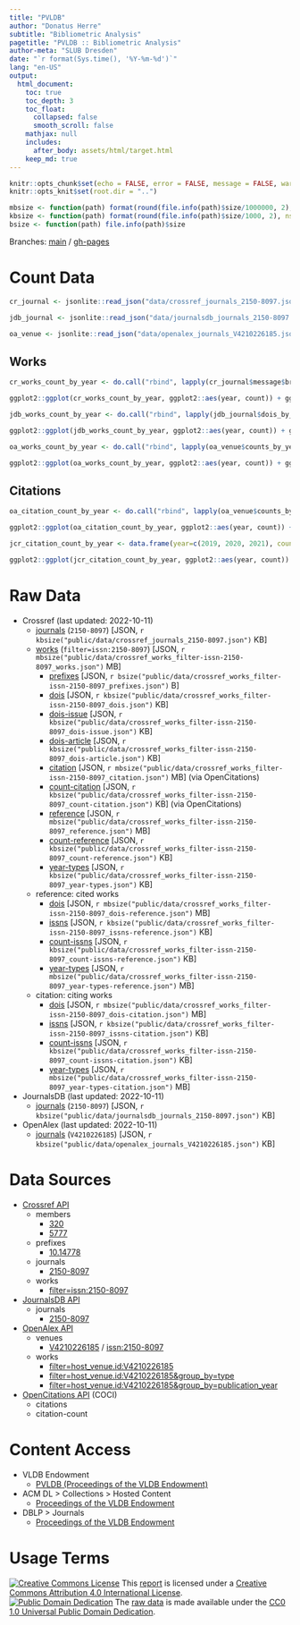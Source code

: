 ```yaml
---
title: "PVLDB"
author: "Donatus Herre"
subtitle: "Bibliometric Analysis"
pagetitle: "PVLDB :: Bibliometric Analysis"
author-meta: "SLUB Dresden"
date: "`r format(Sys.time(), '%Y-%m-%d')`"
lang: "en-US"
output:
  html_document:
    toc: true
    toc_depth: 3
    toc_float:
      collapsed: false
      smooth_scroll: false
    mathjax: null
    includes:
      after_body: assets/html/target.html
    keep_md: true
---
```


```r
knitr::opts_chunk$set(echo = FALSE, error = FALSE, message = FALSE, warning = FALSE)
knitr::opts_knit$set(root.dir = "..")
```

```r
mbsize <- function(path) format(round(file.info(path)$size/1000000, 2), nsmall=2)
kbsize <- function(path) format(round(file.info(path)$size/1000, 2), nsmall=2)
bsize <- function(path) file.info(path)$size
```

Branches: [main](https://github.com/slub/pvldb/tree/main) / [gh-pages](https://github.com/slub/pvldb/tree/gh-pages)

# Count Data

```r
cr_journal <- jsonlite::read_json("data/crossref_journals_2150-8097.json")
```

```r
jdb_journal <- jsonlite::read_json("data/journalsdb_journals_2150-8097.json")
```

```r
oa_venue <- jsonlite::read_json("data/openalex_journals_V4210226185.json")
```

## Works

```r
cr_works_count_by_year <- do.call("rbind", lapply(cr_journal$message$breakdowns$`dois-by-issued-year`, function(x) data.frame(year=x[[1]], count=as.integer(x[[2]]))))
```

```r
ggplot2::ggplot(cr_works_count_by_year, ggplot2::aes(year, count)) + ggplot2::geom_col() + ggplot2::scale_x_continuous(breaks=cr_works_count_by_year$year) + ggplot2::ggtitle("PVLDB Works Count (Crossref)") + ggplot2::xlab("") + ggplot2::ylab("")
```

```r
jdb_works_count_by_year <- do.call("rbind", lapply(jdb_journal$dois_by_issued_year, function(x) data.frame(year=x[[1]], count=as.integer(x[[2]]))))
```

```r
ggplot2::ggplot(jdb_works_count_by_year, ggplot2::aes(year, count)) + ggplot2::geom_col() + ggplot2::scale_x_continuous(breaks=jdb_works_count_by_year$year) + ggplot2::ggtitle("PVLDB Works Count (JournalsDB)") + ggplot2::xlab("") + ggplot2::ylab("")
```

```r
oa_works_count_by_year <- do.call("rbind", lapply(oa_venue$counts_by_year, function(x) data.frame(year=x$year, count=as.integer(x$works_count))))
```

```r
ggplot2::ggplot(oa_works_count_by_year, ggplot2::aes(year, count)) + ggplot2::geom_col() + ggplot2::scale_x_continuous(breaks=oa_works_count_by_year$year) + ggplot2::ggtitle("PVLDB Works Count (OpenAlex)") + ggplot2::xlab("") + ggplot2::ylab("")
```

## Citations

```r
oa_citation_count_by_year <- do.call("rbind", lapply(oa_venue$counts_by_year, function(x) data.frame(year=x$year, count=as.integer(x$cited_by_count))))
```

```r
ggplot2::ggplot(oa_citation_count_by_year, ggplot2::aes(year, count)) + ggplot2::geom_col() + ggplot2::scale_x_continuous(breaks=oa_citation_count_by_year$year) + ggplot2::ggtitle("PVLDB Citations Count (OpenAlex)") + ggplot2::xlab("") + ggplot2::ylab("")
```

```r
jcr_citation_count_by_year <- data.frame(year=c(2019, 2020, 2021), count=c(7166, 7198, 10242))
```

```r
ggplot2::ggplot(jcr_citation_count_by_year, ggplot2::aes(year, count)) + ggplot2::geom_col() + ggplot2::scale_x_continuous(breaks=jcr_citation_count_by_year$year) + ggplot2::ggtitle("PVLDB Citations Count (2021 Journal Citation Reports © Clarivate, 2022)") + ggplot2::xlab("") + ggplot2::ylab("")
```

# Raw Data

- Crossref (last updated: 2022-10-11)
  - [journals](./data/crossref_journals_2150-8097.json) (`2150-8097`) [JSON, `r kbsize("public/data/crossref_journals_2150-8097.json")` KB]
  - [works](./data/crossref_works_filter-issn-2150-8097_works.json) (`filter=issn:2150-8097`) [JSON, `r mbsize("public/data/crossref_works_filter-issn-2150-8097_works.json")` MB]
    - [prefixes](./data/crossref_works_filter-issn-2150-8097_prefixes.json) [JSON, `r bsize("public/data/crossref_works_filter-issn-2150-8097_prefixes.json")` B]
    - [dois](./data/crossref_works_filter-issn-2150-8097_dois.json) [JSON, `r kbsize("public/data/crossref_works_filter-issn-2150-8097_dois.json")` KB]
    - [dois-issue](./data/crossref_works_filter-issn-2150-8097_dois-issue.json) [JSON, `r kbsize("public/data/crossref_works_filter-issn-2150-8097_dois-issue.json")` KB]
    - [dois-article](./data/crossref_works_filter-issn-2150-8097_dois-article.json) [JSON, `r kbsize("public/data/crossref_works_filter-issn-2150-8097_dois-article.json")` KB]
    - [citation](./data/crossref_works_filter-issn-2150-8097_citation.json) [JSON, `r mbsize("public/data/crossref_works_filter-issn-2150-8097_citation.json")` MB] (via OpenCitations)
    - [count-citation](./data/crossref_works_filter-issn-2150-8097_count-citation.json) [JSON, `r kbsize("public/data/crossref_works_filter-issn-2150-8097_count-citation.json")` KB] (via OpenCitations)
    - [reference](./data/crossref_works_filter-issn-2150-8097_reference.json) [JSON, `r mbsize("public/data/crossref_works_filter-issn-2150-8097_reference.json")` MB]
    - [count-reference](./data/crossref_works_filter-issn-2150-8097_count-reference.json) [JSON, `r kbsize("public/data/crossref_works_filter-issn-2150-8097_count-reference.json")` KB]
    - [year-types](./data/crossref_works_filter-issn-2150-8097_year-types.json) [JSON, `r kbsize("public/data/crossref_works_filter-issn-2150-8097_year-types.json")` KB]
  - reference: cited works
    - [dois](./data/crossref_works_filter-issn-2150-8097_dois-reference.json) [JSON, `r mbsize("public/data/crossref_works_filter-issn-2150-8097_dois-reference.json")` MB]
    - [issns](./data/crossref_works_filter-issn-2150-8097_issns-reference.json) [JSON, `r kbsize("public/data/crossref_works_filter-issn-2150-8097_issns-reference.json")` KB]
    - [count-issns](./data/crossref_works_filter-issn-2150-8097_count-issns-reference.json) [JSON, `r kbsize("public/data/crossref_works_filter-issn-2150-8097_count-issns-reference.json")` KB]
    - [year-types](./data/crossref_works_filter-issn-2150-8097_year-types-reference.json) [JSON, `r mbsize("public/data/crossref_works_filter-issn-2150-8097_year-types-reference.json")` MB]
  - citation: citing works
    - [dois](./data/crossref_works_filter-issn-2150-8097_dois-citation.json) [JSON, `r mbsize("public/data/crossref_works_filter-issn-2150-8097_dois-citation.json")` MB]
    - [issns](./data/crossref_works_filter-issn-2150-8097_issns-citation.json) [JSON, `r kbsize("public/data/crossref_works_filter-issn-2150-8097_issns-citation.json")` KB]
    - [count-issns](./data/crossref_works_filter-issn-2150-8097_count-issns-citation.json) [JSON, `r kbsize("public/data/crossref_works_filter-issn-2150-8097_count-issns-citation.json")` KB]
    - [year-types](./data/crossref_works_filter-issn-2150-8097_year-types-citation.json) [JSON, `r mbsize("public/data/crossref_works_filter-issn-2150-8097_year-types-citation.json")` MB]
- JournalsDB (last updated: 2022-10-11)
  - [journals](./data/journalsdb_journals_2150-8097.json) (`2150-8097`) [JSON, `r kbsize("public/data/journalsdb_journals_2150-8097.json")` KB]
- OpenAlex (last updated: 2022-10-11)
  - [journals](./data/openalex_journals_V4210226185.json) (`V4210226185`) [JSON, `r kbsize("public/data/openalex_journals_V4210226185.json")` KB]

# Data Sources

- [Crossref API](https://api.crossref.org)
  - members
    - [320](https://api.crossref.org/members/320?mailto=bibliometrie@slub-dresden.de)
    - [5777](https://api.crossref.org/members/5777?mailto=bibliometrie@slub-dresden.de)
  - prefixes
    - [10.14778](https://api.crossref.org/prefixes/10.14778?mailto=bibliometrie@slub-dresden.de)
  - journals
    - [2150-8097](https://api.crossref.org/journals/2150-8097?mailto=bibliometrie@slub-dresden.de)
  - works
    - [filter=issn:2150-8097](https://api.crossref.org/works?filter=issn:2150-8097&mailto=bibliometrie@slub-dresden.de)
- [JournalsDB API](https://api.journalsdb.org/apidocs/)
  - journals
    - [2150-8097](https://api.journalsdb.org/journals/2150-8097)
- [OpenAlex API](https://docs.openalex.org/api)
  - venues
    - [V4210226185](https://api.openalex.org/journals/V4210226185?mailto=bibliometrie@slub-dresden.de) / [issn:2150-8097](https://api.openalex.org/journals/issn:2150-8097?mailto=bibliometrie@slub-dresden.de)
  - works
    - [filter=host_venue.id:V4210226185](https://api.openalex.org/works?filter=host_venue.id:V4210226185&mailto=bibliometrie@slub-dresden.de)
    - [filter=host_venue.id:V4210226185&group_by=type](https://api.openalex.org/works?filter=host_venue.id:V4210226185&group_by=type&mailto=bibliometrie@slub-dresden.de)
    - [filter=host_venue.id:V4210226185&group_by=publication_year](https://api.openalex.org/works?filter=host_venue.id:V4210226185&group_by=publication_year&mailto=bibliometrie@slub-dresden.de)
- [OpenCitations API](https://opencitations.net/index/coci/api/v1) (COCI)
  - citations
  - citation-count

# Content Access

- VLDB Endowment
  - [PVLDB (Proceedings of the VLDB Endowment)](https://vldb.org/pvldb/)
- ACM DL > Collections > Hosted Content
    - [Proceedings of the VLDB Endowment](https://dl.acm.org/journal/pvldb)
- DBLP > Journals
    - [Proceedings of the VLDB Endowment](https://dblp.org/db/journals/pvldb/)

# Usage Terms

[![Creative Commons License](https://mirrors.creativecommons.org/presskit/buttons/80x15/svg/by.svg)](http://creativecommons.org/licenses/by/4.0/) This [report](#) is licensed under a [Creative Commons Attribution 4.0 International License](./LICENSE.txt).  
[![Public Domain Dedication](https://mirrors.creativecommons.org/presskit/buttons/80x15/svg/cc-zero.svg)](https://creativecommons.org/publicdomain/zero/1.0/) The [raw data](#raw-data) is made available under the [CC0 1.0 Universal Public Domain Dedication](./data/LICENSE.txt).
